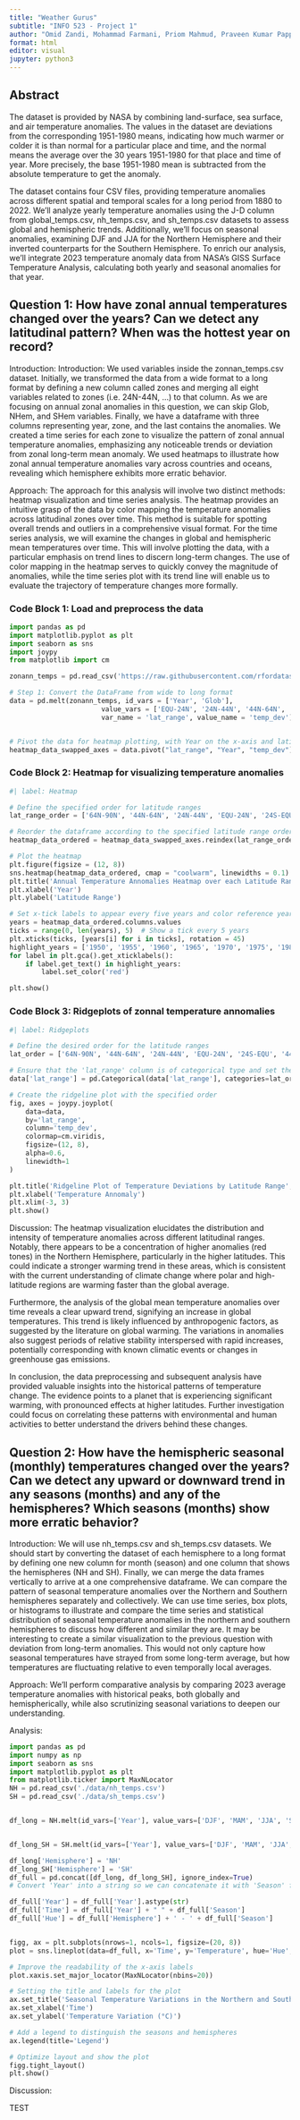 ```yaml
---
title: "Weather Gurus"
subtitle: "INFO 523 - Project 1"
author: "Omid Zandi, Mohammad Farmani, Priom Mahmud, Praveen Kumar Pappala, Deema Albluwi, and Remi Hendershott"
format: html
editor: visual
jupyter: python3
---
```


## Abstract

The dataset is provided by NASA by combining land-surface, sea surface, and air temperature anomalies. The values in the dataset are deviations from the corresponding 1951-1980 means, indicating how much warmer or colder it is than normal for a particular place and time, and the normal means the average over the 30 years 1951-1980 for that place and time of year. More precisely, the base 1951-1980 mean is subtracted from the absolute temperature to get the anomaly.

The dataset contains four CSV files, providing temperature anomalies across different spatial and temporal scales for a long period from 1880 to 2022. We'll analyze yearly temperature anomalies using the J-D column from global_temps.csv, nh_temps.csv, and sh_temps.csv datasets to assess global and hemispheric trends. Additionally, we'll focus on seasonal anomalies, examining DJF and JJA for the Northern Hemisphere and their inverted counterparts for the Southern Hemisphere. To enrich our analysis, we'll integrate 2023 temperature anomaly data from NASA's GISS Surface Temperature Analysis, calculating both yearly and seasonal anomalies for that year.

## Question 1: How have zonal annual temperatures changed over the years? Can we detect any latitudinal pattern? When was the hottest year on record?

Introduction: Introduction: We used variables inside the zonnan_temps.csv dataset. Initially, we transformed the data from a wide format to a long format by defining a new column called zones and merging all eight variables related to zones (i.e. 24N-44N, …) to that column. As we are focusing on annual zonal anomalies in this question, we can skip Glob, NHem, and SHem variables. Finally, we have a dataframe with three columns representing year, zone, and the last contains the anomalies. We created a time series for each zone to visualize the pattern of zonal annual temperature anomalies, emphasizing any noticeable trends or deviation from zonal long-term mean anomaly. We used heatmaps to illustrate how zonal annual temperature anomalies vary across countries and oceans, revealing which hemisphere exhibits more erratic behavior.


Approach: The approach for this analysis will involve two distinct methods: heatmap visualization and time series analysis. The heatmap provides an intuitive grasp of the data by color mapping the temperature anomalies across latitudinal zones over time. This method is suitable for spotting overall trends and outliers in a comprehensive visual format. For the time series analysis, we will examine the changes in global and hemispheric mean temperatures over time. This will involve plotting the data, with a particular emphasis on trend lines to discern long-term changes. The use of color mapping in the heatmap serves to quickly convey the magnitude of anomalies, while the time series plot with its trend line will enable us to evaluate the trajectory of temperature changes more formally.


### Code Block 1: Load and preprocess the data

```python
import pandas as pd
import matplotlib.pyplot as plt
import seaborn as sns
import joypy
from matplotlib import cm

zonann_temps = pd.read_csv('https://raw.githubusercontent.com/rfordatascience/tidytuesday/master/data/2023/2023-07-11/zonann_temps.csv')

# Step 1: Convert the DataFrame from wide to long format
data = pd.melt(zonann_temps, id_vars = ['Year', 'Glob'], 
                       value_vars = ['EQU-24N', '24N-44N', '44N-64N', '64N-90N', '24S-EQU', '44S-24S', '64S-44S', '90S-64S'],
                       var_name = 'lat_range', value_name = 'temp_dev')


# Pivot the data for heatmap plotting, with Year on the x-axis and latitude ranges on the y-axis
heatmap_data_swapped_axes = data.pivot("lat_range", "Year", "temp_dev")

```

### Code Block 2: Heatmap for visualizing temperature anomalies

```python
#| label: Heatmap

# Define the specified order for latitude ranges
lat_range_order = ['64N-90N', '44N-64N', '24N-44N', 'EQU-24N', '24S-EQU', '44S-24S', '64S-44S', '90S-64S']

# Reorder the dataframe according to the specified latitude range order
heatmap_data_ordered = heatmap_data_swapped_axes.reindex(lat_range_order)

# Plot the heatmap
plt.figure(figsize = (12, 8))
sns.heatmap(heatmap_data_ordered, cmap = "coolwarm", linewidths = 0.1)
plt.title('Annual Temperature Annomalies Heatmap over each Latitude Range \nYears Colored in Red on the x Axis Show Reference Years')
plt.xlabel('Year')
plt.ylabel('Latitude Range')

# Set x-tick labels to appear every five years and color reference years in red
years = heatmap_data_ordered.columns.values
ticks = range(0, len(years), 5)  # Show a tick every 5 years
plt.xticks(ticks, [years[i] for i in ticks], rotation = 45)
highlight_years = ['1950', '1955', '1960', '1965', '1970', '1975', '1980']
for label in plt.gca().get_xticklabels():
    if label.get_text() in highlight_years:
        label.set_color('red')

plt.show()
```

### Code Block 3: Ridgeplots of zonnal temperature annomalies

```python
#| label: Ridgeplots

# Define the desired order for the latitude ranges
lat_order = ['64N-90N', '44N-64N', '24N-44N', 'EQU-24N', '24S-EQU', '44S-24S', '64S-44S', '90S-64S']

# Ensure that the 'lat_range' column is of categorical type and set the categories and their order
data['lat_range'] = pd.Categorical(data['lat_range'], categories=lat_order, ordered=True)

# Create the ridgeline plot with the specified order
fig, axes = joypy.joyplot(
    data=data, 
    by='lat_range', 
    column='temp_dev',
    colormap=cm.viridis, 
    figsize=(12, 8),
    alpha=0.6,
    linewidth=1
)

plt.title('Ridgeline Plot of Temperature Deviations by Latitude Range', fontsize=14, pad=0)
plt.xlabel('Temperature Annomaly')
plt.xlim(-3, 3)
plt.show()


```

Discussion: The heatmap visualization elucidates the distribution and intensity of temperature anomalies across different latitudinal ranges. Notably, there appears to be a concentration of higher anomalies (red tones) in the Northern Hemisphere, particularly in the higher latitudes. This could indicate a stronger warming trend in these areas, which is consistent with the current understanding of climate change where polar and high-latitude regions are warming faster than the global average.

Furthermore, the analysis of the global mean temperature anomalies over time reveals a clear upward trend, signifying an increase in global temperatures. This trend is likely influenced by anthropogenic factors, as suggested by the literature on global warming. The variations in anomalies also suggest periods of relative stability interspersed with rapid increases, potentially corresponding with known climatic events or changes in greenhouse gas emissions.

In conclusion, the data preprocessing and subsequent analysis have provided valuable insights into the historical patterns of temperature change. The evidence points to a planet that is experiencing significant warming, with pronounced effects at higher latitudes. Further investigation could focus on correlating these patterns with environmental and human activities to better understand the drivers behind these changes.

## Question 2: How have the hemispheric seasonal (monthly) temperatures changed over the years? Can we detect any upward or downward trend in any seasons (months) and any of the hemispheres? Which seasons (months) show more erratic behavior?

Introduction: We will use nh_temps.csv and sh_temps.csv datasets. We should start by converting the dataset of each hemisphere to a long format by defining one new column for month (season) and one column that shows the hemispheres (NH and SH). Finally, we can merge the data frames vertically to arrive at a one comprehensive dataframe. We can compare the pattern of seasonal temperature anomalies over the Northern and Southern hemispheres separately and collectively. We can use time series, box plots, or histograms to illustrate and compare the time series and statistical distribution of seasonal temperature anomalies in the northern and southern hemispheres to discuss how different and similar they are. It may be interesting to create a similar visualization to the previous question with deviation from long-term anomalies. This would not only capture how seasonal temperatures have strayed from some long-term average, but how temperatures are fluctuating relative to even temporally local averages. 

Approach: We'll perform comparative analysis by comparing 2023 average temperature anomalies with historical peaks, both globally and hemispherically, while also scrutinizing seasonal variations to deepen our understanding.

Analysis: 

```python
import pandas as pd 
import numpy as np  
import seaborn as sns
import matplotlib.pyplot as plt
from matplotlib.ticker import MaxNLocator
NH = pd.read_csv('./data/nh_temps.csv')
SH = pd.read_csv('./data/sh_temps.csv')


df_long = NH.melt(id_vars=['Year'], value_vars=['DJF', 'MAM', 'JJA', 'SON'], var_name='Season', value_name='Temperature')


df_long_SH = SH.melt(id_vars=['Year'], value_vars=['DJF', 'MAM', 'JJA', 'SON'], var_name='Season', value_name='Temperature')

df_long['Hemisphere'] = 'NH'
df_long_SH['Hemisphere'] = 'SH'
df_full = pd.concat([df_long, df_long_SH], ignore_index=True)
# Convert 'Year' into a string so we can concatenate it with 'Season' for a unique x-axis label

df_full['Year'] = df_full['Year'].astype(str)
df_full['Time'] = df_full['Year'] + " " + df_full['Season']
df_full['Hue'] = df_full['Hemisphere'] + ' - ' + df_full['Season']


figg, ax = plt.subplots(nrows=1, ncols=1, figsize=(20, 8))
plot = sns.lineplot(data=df_full, x='Time', y='Temperature', hue='Hue', marker='o', ax=ax)

# Improve the readability of the x-axis labels
plot.xaxis.set_major_locator(MaxNLocator(nbins=20)) 

# Setting the title and labels for the plot
ax.set_title('Seasonal Temperature Variations in the Northern and Southern Hemispheres')
ax.set_xlabel('Time')
ax.set_ylabel('Temperature Variation (°C)')

# Add a legend to distinguish the seasons and hemispheres
ax.legend(title='Legend')

# Optimize layout and show the plot
figg.tight_layout()
plt.show()


```

Discussion: 

TEST